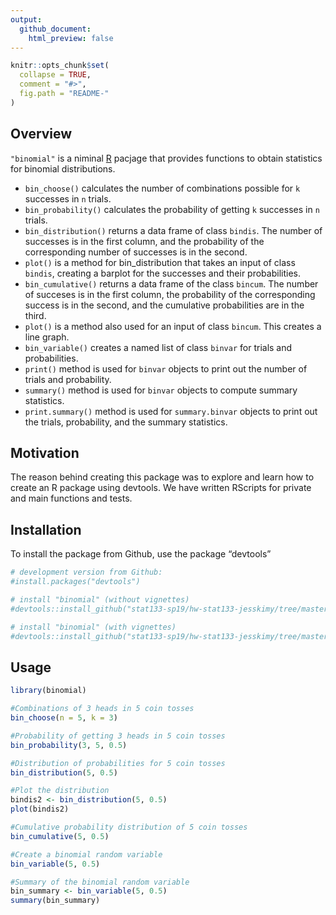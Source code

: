 ```yaml
---
output:
  github_document:
    html_preview: false
---
```


<!-- README.md is generated from README.Rmd. Please edit that file -->

```r
knitr::opts_chunk$set(
  collapse = TRUE,
  comment = "#>",
  fig.path = "README-"
)
```

## Overview
`"binomial"` is a niminal [R](http://www.r-project.org/) pacjage that provides functions to obtain statistics for binomial distributions.

* `bin_choose()` calculates the number of combinations possible for `k` successes in `n` trials.
* `bin_probability()` calculates the probability of getting `k` successes in `n` trials.
* `bin_distribution()` returns a data frame of class `bindis`. The number of successes is in the first column, and the probability of the corresponding number of successes is in the second.
* `plot()` is a method for bin_distribution that takes an input of class `bindis`, creating a barplot for the successes and their probabilities.
* `bin_cumulative()` returns a data frame of the class `bincum`. The number of succeses is in the first column, the probability of the corresponding success is in the second, and the cumulative probabilities are in the third.
* `plot()` is a method also used for an input of class `bincum`. This creates a line graph.
* `bin_variable()` creates a named list of class `binvar` for trials and probabilities.
* `print()` method is used for `binvar` objects to print out the number of trials and probability.
* `summary()` method is used for `binvar` objects to compute summary statistics.
* `print.summary()` method is used for `summary.binvar` objects to print out the trials, probability, and the summary statistics.

## Motivation
The reason behind creating this package was to explore and learn how to create an R package using devtools. We have written RScripts for private and main functions and tests.

## Installation
To install the package from Github, use the package "devtools"
```r
# development version from Github:
#install.packages("devtools")

# install "binomial" (without vignettes)
#devtools::install_github("stat133-sp19/hw-stat133-jesskimy/tree/master/binomial")

# install "binomial" (with vignettes)
#devtools::install_github("stat133-sp19/hw-stat133-jesskimy/tree/master/binomial", build_vignettes = TRUE)
```

## Usage
```r
library(binomial)

#Combinations of 3 heads in 5 coin tosses
bin_choose(n = 5, k = 3)

#Probability of getting 3 heads in 5 coin tosses
bin_probability(3, 5, 0.5)

#Distribution of probabilities for 5 coin tosses
bin_distribution(5, 0.5)

#Plot the distribution
bindis2 <- bin_distribution(5, 0.5)
plot(bindis2)

#Cumulative probability distribution of 5 coin tosses
bin_cumulative(5, 0.5)

#Create a binomial random variable
bin_variable(5, 0.5)

#Summary of the binomial random variable
bin_summary <- bin_variable(5, 0.5)
summary(bin_summary)
```

